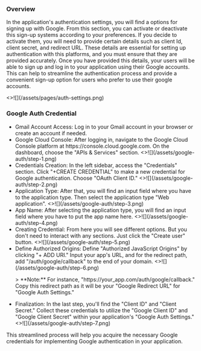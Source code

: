 
### Overview

<p className="my-4">
  In the application's authentication settings, you will find a options for
  signing up with Google. From this section, you can activate or deactivate this
  sign-up systems according to your preferences. If you decide to activate them,
  you will need to provide certain details such as client Id, client secret, and
  redirect URL. These details are essential for setting up authentication with
  this platforms, and you must ensure that they are provided accurately. Once
  you have provided this details, your users will be able to sign up and log in
  to your application using their Google accounts. This can help to streamline
  the authentication process and provide a convenient sign-up option for users
  who prefer to use their google accounts.
</p>

<Card image>
  <>![](/assets/pages/auth-settings.png)</>
</Card>

### Google Auth Credential

<ul className="list-decimal pl-10">
  <li className="mt-2">
    <span className="font-medium">Gmail Account Access:</span> Log in to your
    Gmail account in your browser or create an account if needed.
  </li>
  <li className="mt-4">
    <span className="font-medium">Google Cloud Console:</span> After logging in,
    navigate to the Google Cloud Console platform at
    https://console.cloud.google.com. On the dashboard, choose the "APIs &
    Services" section.
    <Card image>
      <>![](/assets/google-auth/step-1.png)</>
    </Card>
  </li>
  <li className="mt-4">
    <span className="font-medium">Credentials Creation:</span> In the left
    sidebar, access the "Credentials" section. Click "+CREATE CREDENTIAL" to
    make a new credential for Google authentication. Choose "OAuth Client ID."
    <Card image>
      <>![](/assets/google-auth/step-2.png)</>
    </Card>
  </li>
  <li className="mt-4">
    <span className="font-medium">Application Type:</span> After that, you will
    find an input field where you have to the application type. Then select the
    application type "Web application".
    <Card image>
      <>![](/assets/google-auth/step-3.png)</>
    </Card>
  </li>
  <li className="mt-4">
    <span className="font-medium">App Name:</span> After selecting the
    application type, you will find an input field where you have to put the app
    name here.
    <Card image>
      <>![](/assets/google-auth/step-4.png)</>
    </Card>
  </li>
  <li className="mt-4">
    <span className="font-medium">Creating Credential:</span> From here you will
    see different options. But you don't need to interact with any sections.
    Just click the "Create user" button.
    <Card image>
      <>![](/assets/google-auth/step-5.png)</>
    </Card>
  </li>
  <li className="mt-4">
    <span className="font-medium">Define Authorized Origins:</span> Define
    "Authorized JavaScript Origins" by clicking "+ ADD URI." Input your app's
    URL, and for the redirect path, add "/auth/google/callback" to the end of
    your domain.
    <Card image>
      <>![](/assets/google-auth/step-6.png)</>
    </Card>
    <p>
      > **Note:** For instance, "https://your_app.com/auth/google/callback."
      Copy this redirect path as it will be your "Google Redirect URL" for
      "Google Auth Settings."
    </p>
  </li>
  <li className="mt-4">
    <span className="font-medium">Finalization:</span> In the last step, you'll
    find the "Client ID" and "Client Secret." Collect these credentials to
    utilize the "Google Client ID" and "Google Client Secret" within your
    application's "Google Auth Settings."
    <Card image>
      <>![](/assets/google-auth/step-7.png)</>
    </Card>
  </li>
</ul>

This streamlined process will help you acquire the necessary Google credentials for implementing Google authentication in your application.
